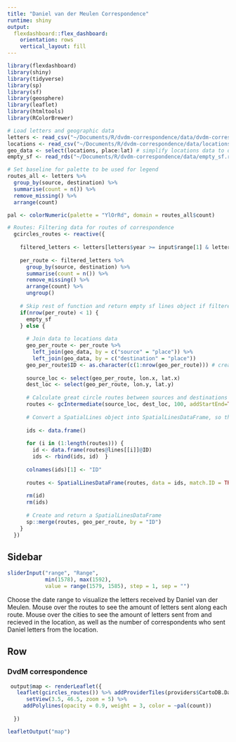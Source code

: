 ```yaml
---
title: "Daniel van der Meulen Correspondence"
runtime: shiny
output: 
  flexdashboard::flex_dashboard:
    orientation: rows
    vertical_layout: fill
---
```


```r
library(flexdashboard)
library(shiny)
library(tidyverse)
library(sp)
library(sf)
library(geosphere)
library(leaflet)
library(htmltools)
library(RColorBrewer)

# Load letters and geographic data
letters <- read_csv("~/Documents/R/dvdm-correspondence/data/dvdm-correspondence-1591.csv")
locations <- read_csv("~/Documents/R/dvdm-correspondence/data/locations-1591.csv")
geo_data <- select(locations, place:lat) # simplify locations data to only necessary variables
empty_sf <- read_rds("~/Documents/R/dvdm-correspondence/data/empty_sf.rds")

# Set baseline for palette to be used for legend
routes_all <- letters %>% 
  group_by(source, destination) %>%
  summarise(count = n()) %>%
  remove_missing() %>%
  arrange(count)

pal <- colorNumeric(palette = "YlOrRd", domain = routes_all$count)

# Routes: Filtering data for routes of correspondence
  gcircles_routes <- reactive({
    
    filtered_letters <- letters[letters$year >= input$range[1] & letters$year < input$range[2], ]
    
    per_route <- filtered_letters %>%  
      group_by(source, destination) %>%
      summarise(count = n()) %>%
      remove_missing() %>%
      arrange(count) %>% 
      ungroup()
    
    # Skip rest of function and return empty sf lines object if filtered data is empty
    if(nrow(per_route) < 1) {
      empty_sf
    } else {      
      
      # Join data to locations data
      geo_per_route <- per_route %>%
        left_join(geo_data, by = c("source" = "place")) %>% 
        left_join(geo_data, by = c("destination" = "place"))
      geo_per_route$ID <- as.character(c(1:nrow(geo_per_route))) # create id for each pair
      
      source_loc <- select(geo_per_route, lon.x, lat.x)
      dest_loc <- select(geo_per_route, lon.y, lat.y)
      
      # Calculate great circle routes between sources and destinations and return a SpatialLines object
      routes <- gcIntermediate(source_loc, dest_loc, 100, addStartEnd=TRUE, sp=TRUE)
      
      # Convert a SpatialLines object into SpatialLinesDataFrame, so that tabular data can be added
      
      ids <- data.frame()
      
      for (i in (1:length(routes))) {         
        id <- data.frame(routes@lines[[i]]@ID)
        ids <- rbind(ids, id)  }
      
      colnames(ids)[1] <- "ID"
      
      routes <- SpatialLinesDataFrame(routes, data = ids, match.ID = TRUE)
      
      rm(id)
      rm(ids)
      
      # Create and return a SpatialLinesDataFrame
      sp::merge(routes, geo_per_route, by = "ID")
    }
  })

```

Sidebar {.sidebar data-width=350}
-----------------------------------------------------------------------

```r
sliderInput("range", "Range",
            min(1578), max(1592),
            value = range(1579, 1585), step = 1, sep = "")
```

Choose the date range to visualize the letters received by Daniel van der Meulen. Mouse over the routes to see the amount of letters sent along each route. Mouse over the cities to see the amount of letters sent from and recieved in the location, as well as the number of correspondents who sent Daniel letters from the location.

Row
-----------------------------------------------------------------------

### DvdM correspondence

```r
 output$map <- renderLeaflet({
   leaflet(gcircles_routes()) %>% addProviderTiles(providers$CartoDB.DarkMatterNoLabels) %>%
      setView(3.5, 46.5, zoom = 5) %>% 
     addPolylines(opacity = 0.9, weight = 3, color = ~pal(count))
   
  })

leafletOutput("map")

```

